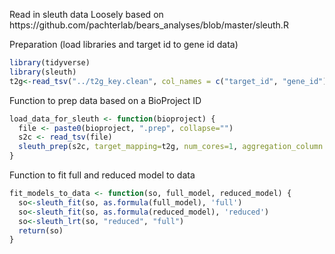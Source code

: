 Read in sleuth data
Loosely based on https://github.com/pachterlab/bears_analyses/blob/master/sleuth.R

Preparation (load libraries and target id to gene id data)

```r
library(tidyverse)
library(sleuth)
t2g<-read_tsv("../t2g_key.clean", col_names = c("target_id", "gene_id"))
```

Function to prep data based on a BioProject ID

```r
load_data_for_sleuth <- function(bioproject) {
  file <- paste0(bioproject, ".prep", collapse="")
  s2c <- read_tsv(file)
  sleuth_prep(s2c, target_mapping=t2g, num_cores=1, aggregation_column = "gene_id")
}
```

Function to fit full and reduced model to data

```r
fit_models_to_data <- function(so, full_model, reduced_model) {
  so<-sleuth_fit(so, as.formula(full_model), 'full')
  so<-sleuth_fit(so, as.formula(reduced_model), 'reduced')
  so<-sleuth_lrt(so, "reduced", "full") 
  return(so)
}
```

